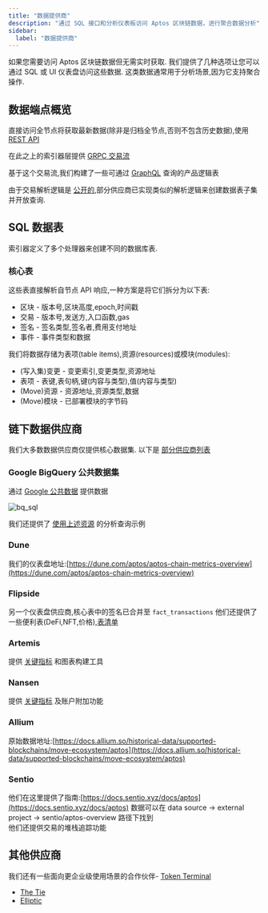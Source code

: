 ```yaml
---
title: "数据提供商"
description: "通过 SQL 接口和分析仪表板访问 Aptos 区块链数据，进行聚合数据分析"
sidebar:
  label: "数据提供商"
---
```


如果您需要访问 Aptos 区块链数据但无需实时获取.
我们提供了几种选项让您可以通过 SQL 或 UI 仪表盘访问这些数据.
这类数据通常用于分析场景,因为它支持聚合操作.

## 数据端点概览

直接访问全节点将获取最新数据(除非是归档全节点,否则不包含历史数据),使用 [REST API](/zh/build/apis#aptos-fullnode)

在此之上的索引器层提供 [GRPC 交易流](/zh/build/indexer/txn-stream/aptos-hosted-txn-stream)

基于这个交易流,我们构建了一些可通过 [GraphQL](/zh/build/indexer) 查询的产品逻辑表

由于交易解析逻辑是 [公开的](https://github.com/aptos-labs/aptos-indexer-processors-v2),部分供应商已实现类似的解析逻辑来创建数据表子集并开放查询.

## SQL 数据表

索引器定义了多个处理器来创建不同的数据库表.

### 核心表

这些表直接解析自节点 API 响应,一种方案是将它们拆分为以下表:

- 区块 - 版本号,区块高度,epoch,时间戳
- 交易 - 版本号,发送方,入口函数,gas
- 签名 - 签名类型,签名者,费用支付地址
- 事件 - 事件类型和数据

我们将数据存储为表项(table items),资源(resources)或模块(modules):

- (写入集)变更 - 变更索引,变更类型,资源地址
- 表项 - 表键,表句柄,键(内容与类型),值(内容与类型)
- (Move)资源 - 资源地址,资源类型,数据
- (Move)模块 - 已部署模块的字节码

## 链下数据供应商

我们大多数数据供应商仅提供核心数据集.
以下是 [部分供应商列表](https://aptosfoundation.org/currents/aptos-on-chain-data-capabilities-with-dune-nansen-and-other-providers)

### Google BigQuery 公共数据集

通过 [Google 公共数据](https://console.cloud.google.com/marketplace/product/bigquery-public-data/crypto-aptos-mainnet-us) 提供数据

![bq\_sql](~/images/screenshots/bq_sql.png)

我们还提供了 [使用上述资源](https://github.com/aptos-labs/explorer/tree/main/analytics) 的分析查询示例

### Dune

我们的仪表盘地址:[https://dune.com/aptos/aptos-chain-metrics-overview](https://dune.com/aptos/aptos-chain-metrics-overview)

### Flipside

另一个仪表盘供应商,核心表中的签名已合并至 `fact_transactions`
他们还提供了一些便利表(DeFi,NFT,价格),[表清单](https://flipsidecrypto.github.io/aptos-models/#!/overview)

### Artemis

提供 [关键指标](https://app.artemis.xyz/asset/aptos) 和图表构建工具

### Nansen

提供 [关键指标](https://app.nansen.ai/macro/blockchains?chain=aptos) 及账户附加功能

### Allium

原始数据地址:[https://docs.allium.so/historical-data/supported-blockchains/move-ecosystem/aptos](https://docs.allium.so/historical-data/supported-blockchains/move-ecosystem/aptos)

### Sentio

他们在这里提供了指南:[https://docs.sentio.xyz/docs/aptos](https://docs.sentio.xyz/docs/aptos)  数据可以在 data source -> external project -> sentio/aptos-overview 路径下找到\
他们还提供交易的堆栈追踪功能

## 其他供应商

我们还有一些面向更企业级使用场景的合作伙伴- [Token Terminal](https://tokenterminal.com/resources/articles/aptos-data-partnership)

- [The Tie](https://www.thetie.io/insights/news/introducing-aptos-ecosystem-dashboard-and-on-chain-data/)
- [Elliptic](https://www.elliptic.co/media-center/elliptic-partners-with-aptos-foundation-as-a-data-integration-provider-to-offer-compliance-screening-and-risk-services-for-aptos-network)
